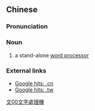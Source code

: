 {{also|文字处理机}}
==Chinese==
{{zh-forms|s=文字处理机|type=23}}

===Pronunciation===
{{zh-pron
|m=wénzì chǔlǐjī
|cat=n
}}

===Noun===
{{zh-noun}}

# a stand-alone [[word processor]]

===External links===
* [http://www.google.com.cn/search?as_q=&num=10&hl=zh-CN&btnG=Google+%E6%90%9C%E7%B4%A2&as_epq=%E6%96%87%E5%AD%97%E5%A4%84%E7%90%86%E6%9C%BA&as_oq=&as_eq=&lr=&as_ft=i&as_filetype=&as_qdr=all&as_occt=any&as_dt=i&as_sitesearch=.cn&as_rights= Google hits: .cn]
* [http://www.google.com.tw/search?as_q=&num=10&hl=zh-TW&btnG=Google+%E6%90%9C%E5%B0%8B&as_epq=%E6%96%87%E5%AD%97%E8%99%95%E7%90%86%E6%A9%9F&as_oq=&as_eq=&lr=&as_ft=i&as_filetype=&as_qdr=all&as_occt=any&as_dt=i&as_sitesearch=.tw&as_rights=&safe=images Google hits: .tw]

[[Category:zh:Computing|文00文字處理機]]